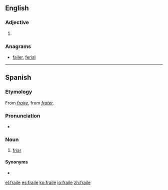 ==English==

===Adjective===
{{head|en|adjective}}

# {{obsolete spelling of|frail}}

===Anagrams===
* [[failer#English|failer]], [[ferial#English|ferial]]

----

==Spanish==

===Etymology===
From {{etyl|prv|es}} ''[[fraire]]'', from {{etyl|la|es}} ''[[frater]]''.

===Pronunciation===
* {{IPA|[ˈfɾaj.le]|lang=es}}

===Noun===
{{es-noun|m}}

# [[friar]]

====Synonyms====
* {{l|es|fray}}

[[el:fraile]]
[[es:fraile]]
[[ko:fraile]]
[[io:fraile]]
[[zh:fraile]]